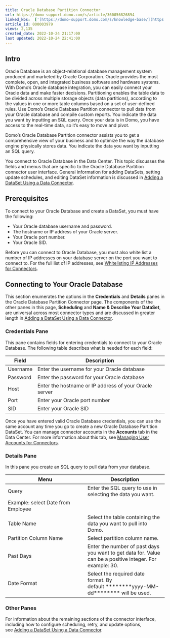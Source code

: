 ```yaml
---
title: Oracle Database Partition Connector
url: https://domo-support.domo.com/s/article/360056826894
linked_kbs:  ['[https://domo-support.domo.com/s/knowledge-base/](https://domo-support.domo.com/s/knowledge-base/)', '[https://domo-support.domo.com/s/](https://domo-support.domo.com/s/)', '[https://domo-support.domo.com/s/topic/0TO5w000000ZammGAC](https://domo-support.domo.com/s/topic/0TO5w000000ZammGAC)', '[https://domo-support.domo.com/s/topic/0TO5w000000ZanLGAS](https://domo-support.domo.com/s/topic/0TO5w000000ZanLGAS)', '[https://domo-support.domo.com/s/topic/0TO5w000000ZapAGAS](https://domo-support.domo.com/s/topic/0TO5w000000ZapAGAS)', '[https://domo-support.domo.com/s/article/360042926274](https://domo-support.domo.com/s/article/360042926274)', '[https://domo-support.domo.com/s/article/360043630093](https://domo-support.domo.com/s/article/360043630093)', '[https://domo-support.domo.com/s/article/360042926054](https://domo-support.domo.com/s/article/360042926054)', '[https://domo-support.domo.com/s/article/360056826894](https://domo-support.domo.com/s/article/360056826894)', '[https://domo-support.domo.com/s/topic/0TO5w000000ZapAGAS/partition-connectors](https://domo-support.domo.com/s/topic/0TO5w000000ZapAGAS/partition-connectors)', '[https://domo-support.domo.com/s/article/360043429933](https://domo-support.domo.com/s/article/360043429933)', '[https://domo-support.domo.com/s/article/360043429953](https://domo-support.domo.com/s/article/360043429953)', '[https://domo-support.domo.com/s/article/360042925494](https://domo-support.domo.com/s/article/360042925494)', '[https://domo-support.domo.com/s/article/4408174643607](https://domo-support.domo.com/s/article/4408174643607)', '[https://domo-support.domo.com/s/article/360043429913](https://domo-support.domo.com/s/article/360043429913)', '[https://domo-support.domo.com/s/login/](https://domo-support.domo.com/s/login/)']
article_id: 000003979
views: 2,135
created_date: 2022-10-24 21:17:00
last updated: 2022-10-24 22:41:00
---
```




Intro
-----


Oracle Database is an object-relational database management system produced and marketed by Oracle Corporation. Oracle provides the most complete, open, and integrated business software and hardware systems. With Domo's Oracle database integration, you can easily connect your Oracle data and make faster decisions. Partitioning enables the table data to be divided across multiple storage objects (data partitions), according to the values in one or more table columns based on a set of user-defined rules. Use Domo's Oracle Database Partition connector to pull data from your Oracle database and compile custom reports. You indicate the data you want by inputting an SQL query. Once your data is in Domo, you have access to the real-time data, so it's easy to move and pivot. 


Domo’s Oracle Database Partition connector assists you to get a comprehensive view of your business and to optimize the way the database engine physically stores data. You indicate the data you want by inputting an SQL query.


You connect to Oracle Database in the Data Center. This topic discusses the fields and menus that are specific to the Oracle Database Partition connector user interface. General information for adding DataSets, setting update schedules, and editing DataSet information is discussed in [Adding a DataSet Using a Data Connector](/s/article/360042926274 "Adding a DataSet Using a Data Connector").


Prerequisites
-------------


To connect to your Oracle Database and create a DataSet, you must have the following:


* Your Oracle database username and password.
* The hostname or IP address of your Oracle server.
* Your Oracle port number.
* Your Oracle SID.


Before you can connect to Oracle Database, you must also white list a number of IP addresses on your database server on the port you want to connect to. For the full list of IP addresses, see [Whitelisting IP Addresses for Connectors](/s/article/360043630093 "Whitelisting IP Addresses for Connectors").


Connecting to Your Oracle Database
----------------------------------


This section enumerates the options in the **Credentials** and **Details** panes in the Oracle Database Partition Connector page. The components of the other panes in this page, **Scheduling** and **Name & Describe Your DataSet**, are universal across most connector types and are discussed in greater length in [Adding a DataSet Using a Data Connector](/s/article/360042926274 "Adding a DataSet Using a Data Connector").


### Credentials Pane


This pane contains fields for entering credentials to connect to your Oracle Database. The following table describes what is needed for each field:  




| Field | Description |
| --- | --- |
| Username | Enter the username for your Oracle database |
| Password | Enter the password for your Oracle database |
| Host | Enter the hostname or IP address of your Oracle server |
| Port | Enter your Oracle port number |
| SID | Enter your Oracle SID |


Once you have entered valid Oracle Database credentials, you can use the same account any time you go to create a new Oracle Database Partition DataSet. You can manage connector accounts in the **Accounts** tab in the Data Center. For more information about this tab, see [Managing User Accounts for Connectors](/s/article/360042926054 "Managing User Accounts for Connectors").


### Details Pane


In this pane you create an SQL query to pull data from your database. 




| Menu | Description |
| --- | --- |
| Query | Enter the SQL query to use in selecting the data you want.
Example: select Date from Employee  |
| Table Name | Select the table containing the data you want to pull into Domo. |
| Partition Column Name | Select partition column name. |
| Past Days | Enter the number of past days you want to get data for. Value can be a positive integer. For example: 30. |
| Date Format | Select the required date format. By default ********yyyy-MM-dd******** will be used. |


### Other Panes


For information about the remaining sections of the connector interface, including how to configure scheduling, retry, and update options, see [Adding a DataSet Using a Data Connector](/s/article/360042926274 "Adding a DataSet Using a Data Connector").

